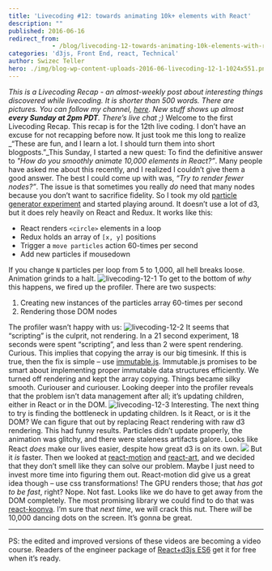 ```yaml
---
title: 'Livecoding #12: towards animating 10k+ elements with React'
description: ""
published: 2016-06-16
redirect_from: 
            - /blog/livecoding-12-towards-animating-10k-elements-with-react/swizec/6835
categories: 'd3js, Front End, react, Technical'
author: Swizec Teller
hero: ./img/blog-wp-content-uploads-2016-06-livecoding-12-1-1024x551.png
---
```

_This is a Livecoding Recap - an almost-weekly post about interesting things discovered while livecoding. It is shorter than 500 words. There are pictures. You can follow my channel, [here](https://www.livecoding.tv/swizec/). New stuff shows up almost **every Sunday at 2pm PDT**. There’s live chat ;)_ Welcome to the first Livecoding Recap. This recap is for the 12th live coding. I don’t have an excuse for not recapping before now. It just took me this long to realize _“These are fun, and I learn a lot. I should turn them into short blogposts.”_This Sunday, I started a new quest: To find the definitive answer to _"How do you smoothly animate 10,000 elements in React?”_. Many people have asked me about this recently, and I realized I couldn’t give them a good answer. The best I could come up with was, _“Try to render fewer nodes?”_. The issue is that sometimes you really _do_ need that many nodes because you don’t want to sacrifice fidelity. So I took my old [particle generator experiment](http://swizec.com/blog/animating-with-react-redux-and-d3/swizec/6775) and started playing around. It doesn’t use a lot of d3, but it does rely heavily on React and Redux. It works like this:

- React renders `<circle>` elements in a loop
- Redux holds an array of `[x, y]` positions
- Trigger a `move particles` action 60-times per second
- Add new particles if mousedown

If you change `N` particles per loop from 5 to 1,000, all hell breaks loose. Animation grinds to a halt. ![livecoding-12-1](./img/blog-wp-content-uploads-2016-06-livecoding-12-1-1024x551.png) To get to the bottom of _why_ this happens, we fired up the profiler. There are two suspects:

1. Creating new instances of the particles array 60-times per second
2. Rendering those DOM nodes

The profiler wasn’t happy with us: ![livecoding-12-2](./img/blog-wp-content-uploads-2016-06-livecoding-12-2-1024x521.png) It seems that “scripting” is the culprit, not rendering. In a 21 second experiment, 18 seconds were spent “scripting”, and less than 2 were spent rendering. Curious. This implies that copying the array is our big timesink. If this is true, then the fix is simple – use [immutable.js](https://facebook.github.io/immutable-js/). Immutable.js promises to be smart about implementing proper immutable data structures efficiently. We turned off rendering and kept the array copying. Things became silky smooth. Curiouser and curiouser. Looking deeper into the profiler reveals that the problem isn’t data management after all; it’s updating children, either in React or in the DOM. ![livecoding-12-3](./img/blog-wp-content-uploads-2016-06-livecoding-12-3-1024x185.png) Interesting. The next thing to try is finding the bottleneck in updating children. Is it React, or is it the DOM? We can figure that out by replacing React rendering with raw d3 rendering. This had funny results. Particles didn’t update properly, the animation was glitchy, and there were staleness artifacts galore. Looks like React _does_ make our lives easier, despite how great d3 is on its own. ![](./img/Thz3F4K.gif) But it _is_ faster. Then we looked at [react-motion](https://github.com/chenglou/react-motion) and [react-art](https://github.com/reactjs/react-art), and we decided that they don’t smell like they can solve our problem. Maybe I just need to invest more time into figuring them out. React-motion did give us a great idea though – use css transformations! The GPU renders those; that _has got to be fast_, right? Nope. Not fast. Looks like we do have to get away from the DOM completely. The most promising library we could find to do that was [react-koonva](https://medium.com/@lavrton/using-react-with-html5-canvas-871d07d8d753#.lrwnvr1z6). I’m sure that _next time_, we will crack this nut. There _will_ be 10,000 dancing dots on the screen. It’s gonna be great.

* * *

PS: the edited and improved versions of these videos are becoming a video course. Readers of the engineer package of [React+d3js ES6](http://swizec.com/reactd3js#packages) get it for free when it’s ready.